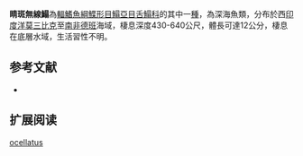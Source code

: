 {{Speciesbox
| name = 睛斑無線鰨
| image = 
| image_width = 250px
| image_caption = 
| status = NE
| status_system = IUCN3.1
| genus = Symphurus
| species = ocellatus
| authority = [[von_Bonde|von Bonde]], [[1922|1922]]
| synonyms = 
}}

'''睛斑無線鰨'''為[[輻鰭魚綱|輻鰭魚綱]][[鰈形目|鰈形目]][[鰨亞目|鰨亞目]][[舌鰨科|舌鰨科]]的其中一[[種|種]]，為深海魚類，分布於西[[印度洋|印度洋]][[莫三比克|莫三比克]]至[[南非|南非]][[德班|德班]]海域，棲息深度430-640公尺，體長可達12公分，棲息在底層水域，生活習性不明。
==参考文献==
*{{FishBase_species|genus=Symphurus |species=ocellatus|year=2014|month=4}}

== 扩展阅读 ==
{{refbegin}}
{{wikispecies-inline|Symphurus ocellatus|睛斑無線鰨}}
{{refend}}
{{Taxonbar|from=Q937744}}

[[Category:無線鰨屬|ocellatus]]


{{魚類小作品}}